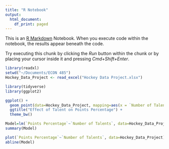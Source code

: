 ```yaml
---
title: "R Notebook"
output:
  html_document:
    df_print: paged
---
```


This is an [R Markdown](http://rmarkdown.rstudio.com) Notebook. When you execute code within the notebook, the results appear beneath the code. 

Try executing this chunk by clicking the *Run* button within the chunk or by placing your cursor inside it and pressing *Cmd+Shift+Enter*. 

```r
library(readxl)
setwd("~/Documents/ECON 485")
Hockey_Data_Project <- read_excel("Hockey Data Project.xlsx")
```

```r
library(tidyverse)
library(ggplot2)

ggplot() +
  geom_point(data=Hockey_Data_Project, mapping=aes(x = `Number of Talents`, y = `Points Percentage`)) +
  ggtitle("Effect of Talent on Points Percentage") +
  theme_bw()
```

```r
Model=lm(`Points Percentage`~`Number of Talents`, data=Hockey_Data_Project)
summary(Model)

plot(`Points Percentage`~`Number of Talents`, data=Hockey_Data_Project)
abline(Model)
```

